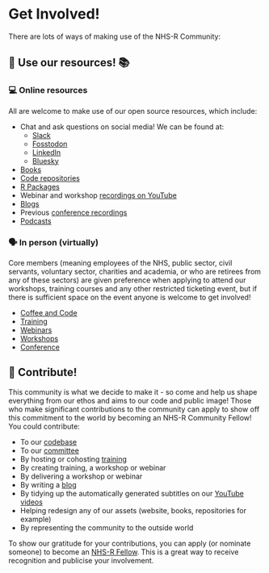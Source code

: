 # Get Involved! {#get-involved}

There are lots of ways of making use of the NHS-R Community:

## 🍨 Use our resources! 📚

### 💻 Online resources

All are welcome to make use of our open source resources, which include:

- Chat and ask questions on social media! We can be found at:
  + [Slack](https://nhsrcommunity.slack.com/)
  + [Fosstodon](https://fosstodon.org/@NHSrCommunity)
  + [LinkedIn](https://www.linkedin.com/in/nhs-r-community-2555a6282/)
  + [Bluesky](https://bsky.app/profile/nhsrcommunity.bsky.social)

- [Books](https://nhsrcommunity.com/books/)
- [Code repositories](https://github.com/nhs-r-community)
- [R Packages](https://nhsrcommunity.com/packages.html)
- Webinar and workshop [recordings on YouTube](https://www.youtube.com/@NHSRCommunity)
- [Blogs](https://nhsrcommunity.com/blog/)
- Previous [conference recordings](https://www.youtube.com/@NHSRCommunity)
- [Podcasts](https://www.youtube.com/@NHSRCommunity/podcasts)


### 🗣 In person (virtually) 

Core members (meaning employees of the NHS, public sector, civil servants, voluntary sector, charities and academia, or who are retirees from any of these sectors) are given preference when applying to attend our workshops, training courses and any other restricted ticketing event, but if there is sufficient space on the event anyone is welcome to get involved!

- [Coffee and Code](#coffeeandcode)
- [Training](#training)
- [Webinars](#webinar)
- [Workshops](https://events.nhsrcommunity.com/)
- [Conference](#conference)

## 🎁 Contribute!

This community is what we decide to make it - so come and help us shape everything from our ethos and aims to our code and public image! Those who make significant contributions to the community can apply to show off this commitment to the world by becoming an NHS-R Community Fellow! You could contribute:

- To our [codebase](#code-contribution)
- To our [committee](#committee)
- By hosting or cohosting [training](#workshops)
- By creating training, a workshop or webinar
- By delivering a workshop or webinar 
- By writing a [blog](#blogs)
- By tidying up the automatically generated subtitles on our [YouTube videos](https://www.youtube.com/@NHSRCommunity)
- Helping redesign any of our assets (website, books, repositories for example)
- By representing the community to the outside world

To show our gratitude for your contributions, you can apply (or nominate someone) to become an [NHS-R Fellow](#fellow). This is a great way to receive recognition and publicise your involvement. 


